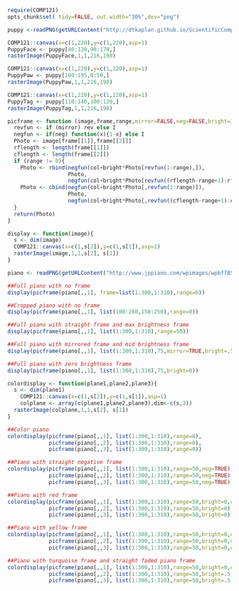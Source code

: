 ```r
require(COMP121)
opts_chunk$set( tidy=FALSE, out.width="30%",dev="png")
```

```r
puppy <-readPNG(getURLContent("http://dtkaplan.github.io/ScientificComputing/Resources/Images/mindo.png"))

COMP121::canvas(x=c(1,220),y=c(1,220),asp=1)
PuppyFace <- puppy[40:120,90:170,]
rasterImage(PuppyFace,1,1,216,198)

COMP121::canvas(x=c(1,220),y=c(1,220),asp=1)
PuppyPaw <- puppy[160:195,0:50,]
rasterImage(PuppyPaw,1,1,216,198)

COMP121::canvas(x=c(1,220),y=c(1,220),asp=1)
PuppyTag <- puppy[110:140,100:120,]
rasterImage(PuppyTag,1,1,216,198)

picframe <- function (image,frame,range,mirror=FALSE,neg=FALSE,bright=1,col=0){
  revfun <- if (mirror) rev else I
  negfun <- if(neg) function(x){1-x} else I
  Photo <- image[frame[[1]],frame[[2]]]
  rflength <- length(frame[[1]])
  cflength <- length(frame[[2]])
  if (range != 0){
    Photo <- rbind(negfun(col+bright*Photo[revfun(1:range),]),
                   Photo,
                   negfun(col+bright*Photo[revfun((rflength-range+1):rflength),]))
    Photo <- cbind(negfun(col+bright*Photo[,revfun(1:range)]),
                   Photo,
                   negfun(col+bright*Photo[,revfun((cflength-range+1):cflength)]))
  } 
  return(Photo)
}

display <- function(image){
  s <- dim(image)
  COMP121::canvas(x=c(1,s[2]),y=c(1,s[1]),asp=1)
  rasterImage(image,1,1,s[2], s[1])
}
```

```r
piano <- readPNG(getURLContent("http://www.jppiano.com/wpimages/wpbf785118_00.png"))

##Full piano with no frame
display(picframe(piano[,,1], frame=list(1:300,1:310),range=0))

##Cropped piano with no frame
display(picframe(piano[,,1], list(100:200,150:250),range=0))

##Full piano with straight frame and max brightness frame
display(picframe(piano[,,1], list(1:300,1:310),range=50))

##Full piano with mirrored frame and mid brightness frame
display(picframe(piano[,,1], list(1:300,1:310),75,mirror=TRUE,bright=.5))

##Full piano with zero brightness frame
display(picframe(piano[,,1], list(1:300,1:310),75,bright=0))

colordisplay <- function(plane1,plane2,plane3){
  s <- dim(plane1)
    COMP121::canvas(x=c(1,s[2]),y=c(1,s[1]),asp=1)
    colplane <- array(c(plane1,plane2,plane3),dim<-c(s,3))
  rasterImage(colplane,1,1,s[2], s[1])
}

##Color piano
colordisplay(picframe(piano[,,1], list(1:300,1:310),range=0),
             picframe(piano[,,2], list(1:300,1:310),range=0),
             picframe(piano[,,3], list(1:300,1:310),range=0))

##Piano with straight negative frame
colordisplay(picframe(piano[,,1], list(1:300,1:310),range=50,neg=TRUE),
             picframe(piano[,,2], list(1:300,1:310),range=50,neg=TRUE),
             picframe(piano[,,3], list(1:300,1:310),range=50,neg=TRUE))

##Piano with red frame
colordisplay(picframe(piano[,,1], list(1:300,1:310),range=50,bright=0,col=1),
             picframe(piano[,,2], list(1:300,1:310),range=50,bright=0),
             picframe(piano[,,3], list(1:300,1:310),range=50,bright=0))

##Piano with yellow frame
colordisplay(picframe(piano[,,1], list(1:300,1:310),range=50,bright=0,col=1),
             picframe(piano[,,2], list(1:300,1:310),range=50,bright=0,col=1),
             picframe(piano[,,3], list(1:300,1:310),range=50,bright=0,col=0))

##Piano with turquoise frame and straight faded piano frame
colordisplay(picframe(piano[,,1], list(1:300,1:310),range=50,bright=0,col=0),
             picframe(piano[,,2], list(1:300,1:310),range=50,bright=.5,col=.5),
             picframe(piano[,,3], list(1:300,1:310),range=50,bright=.5,col=.5))
```